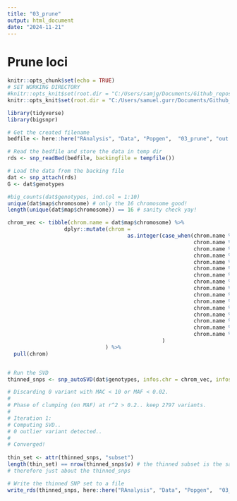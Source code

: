 ```yaml
---
title: "03_prune"
output: html_document
date: "2024-11-21"
---
```


# Prune loci 

```r
knitr::opts_chunk$set(echo = TRUE)
# SET WORKING DIRECTORY 
#knitr::opts_knit$set(root.dir = "C:/Users/samjg/Documents/Github_repositories/EAD-ASEB-Airradians_Popgen_OA/HPC_analysis/") # Sam's
knitr::opts_knit$set(root.dir = "C:/Users/samuel.gurr/Documents/Github_repositories/EAD-ASEB-Airradians_Popgen_OA/RAnalysis/") # Sam's

```

```r
library(tidyverse)
library(bigsnpr)
```


```r

# Get the created filename
bedfile <- here::here("RAnalysis", "Data", "Popgen",  "03_prune", "out.7.bed")

# Read the bedfile and store the data in temp dir
rds <- snp_readBed(bedfile, backingfile = tempfile())

# Load the data from the backing file
dat <- snp_attach(rds)
G <- dat$genotypes

#big_counts(dat$genotypes, ind.col = 1:10)
unique(dat$map$chromosome) # only the 16 chromosome good!
length(unique(dat$map$chromosome)) == 16 # sanity check yay!

chrom_vec <- tibble(chrom.name = dat$map$chromosome) %>%
                  dplyr::mutate(chrom = 
                                      as.integer(case_when(chrom.name %in% 'CM084264.1' ~ 1,
                                                           chrom.name %in% 'CM084265.1' ~ 2,
                                                           chrom.name %in% 'CM084266.1' ~ 3,
                                                           chrom.name %in% 'CM084267.1' ~ 4,
                                                           chrom.name %in% 'CM084268.1' ~ 5,
                                                           chrom.name %in% 'CM084269.1' ~ 6,
                                                           chrom.name %in% 'CM084270.1' ~ 7,
                                                           chrom.name %in% 'CM084271.1' ~ 8,
                                                           chrom.name %in% 'CM084272.1' ~ 9,
                                                           chrom.name %in% 'CM084273.1' ~ 10,
                                                           chrom.name %in% 'CM084274.1' ~ 11,
                                                           chrom.name %in% 'CM084275.1' ~ 12,
                                                           chrom.name %in% 'CM084276.1' ~ 13,
                                                           chrom.name %in% 'CM084277.1' ~ 14,
                                                           chrom.name %in% 'CM084278.1' ~ 15,
                                                           chrom.name %in% 'CM084279.1' ~ 16)
                                                 )
                               ) %>% 
  pull(chrom)


# Run the SVD
thinned_snps <- snp_autoSVD(dat$genotypes, infos.chr = chrom_vec, infos.pos = dat$map$physical.pos, roll.size = 5, int.min.size = 10)

# Discarding 0 variant with MAC < 10 or MAF < 0.02.
# 
# Phase of clumping (on MAF) at r^2 > 0.2.. keep 2797 variants.
# 
# Iteration 1:
# Computing SVD..
# 0 outlier variant detected..
# 
# Converged!
  
thin_set <- attr(thinned_snps, "subset")
length(thin_set) == nrow(thinned_snps$v) # the thinned subset is the same as thinned snps, meaning none removed
# therefore just about the thinned_snps

# Write the thinned SNP set to a file
write_rds(thinned_snps, here::here("RAnalysis", "Data", "Popgen",  "03_prune", "pruned_snps.rds"))

```